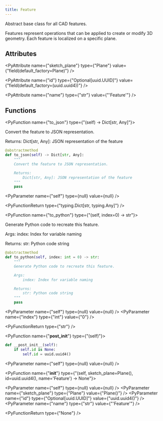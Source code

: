 ```yaml
---
title: Feature
---
```


Abstract base class for all CAD features.

Features represent operations that can be applied to create or modify 3D geometry.
Each feature is localized on a specific plane.

## Attributes

<PyAttribute name={"sketch_plane"} type={"Plane"} value={"field(default_factory=Plane)"} />

<PyAttribute name={"id"} type={"Optional[uuid.UUID]"} value={"field(default_factory=(uuid.uuid4))"} />

<PyAttribute name={"name"} type={"str"} value={"'Feature'"} />

## Functions

<PyFunction name={"to_json"} type={"(self) -> Dict[str, Any]"}>

Convert the feature to JSON representation.

Returns:
    Dict[str, Any]: JSON representation of the feature

<PySourceCode >

```python
@abstractmethod
def to_json(self) -> Dict[str, Any]:
    """
    Convert the feature to JSON representation.

    Returns:
        Dict[str, Any]: JSON representation of the feature
    """
    pass
```

</PySourceCode>

<div >

<PyParameter name={"self"} type={null} value={null} />

</div>

<PyFunctionReturn type={"typing.Dict[str, typing.Any]"} />

</PyFunction>

<PyFunction name={"to_python"} type={"(self, index=0) -> str"}>

Generate Python code to recreate this feature.

Args:
    index: Index for variable naming

Returns:
    str: Python code string

<PySourceCode >

```python
@abstractmethod
def to_python(self, index: int = 0) -> str:
    """
    Generate Python code to recreate this feature.

    Args:
        index: Index for variable naming

    Returns:
        str: Python code string
    """
    pass
```

</PySourceCode>

<div >

<PyParameter name={"self"} type={null} value={null} />
<PyParameter name={"index"} type={"int"} value={"0"} />

</div>

<PyFunctionReturn type={"str"} />

</PyFunction>

<PyFunction name={"__post_init__"} type={"(self)"}>

<PySourceCode >

```python
def __post_init__(self):
    if self.id is None:
        self.id = uuid.uuid4()
```

</PySourceCode>

<div >

<PyParameter name={"self"} type={null} value={null} />

</div>

<PyFunctionReturn type={null} />

</PyFunction>

<PyFunction name={"__init__"} type={"(self, sketch_plane=Plane(), id=uuid.uuid4(), name='Feature') -> None"}>

<div >

<PyParameter name={"self"} type={null} value={null} />
<PyParameter name={"sketch_plane"} type={"Plane"} value={"Plane()"} />
<PyParameter name={"id"} type={"Optional[uuid.UUID]"} value={"uuid.uuid4()"} />
<PyParameter name={"name"} type={"str"} value={"'Feature'"} />

</div>

<PyFunctionReturn type={"None"} />

</PyFunction>